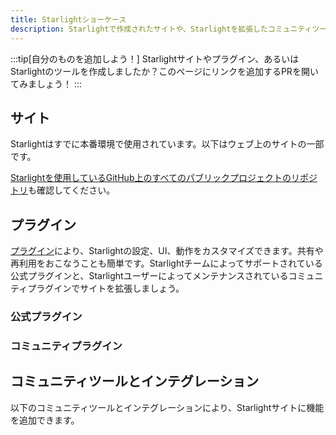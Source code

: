 ```yaml
---
title: Starlightショーケース
description: Starlightで作成されたサイトや、Starlightを拡張したコミュニティツールを見つけましょう！
---
```


:::tip[自分のものを追加しよう！]
Starlightサイトやプラグイン、あるいはStarlightのツールを作成しましたか？このページにリンクを追加するPRを開いてみましょう！
:::

## サイト


Starlightはすでに本番環境で使用されています。以下はウェブ上のサイトの一部です。

<ShowcaseSites />

[Starlightを使用しているGitHub上のすべてのパブリックプロジェクトのリポジトリ](https://github.com/withastro/starlight/network/dependents)も確認してください。

## プラグイン

[プラグイン](/ja/reference/plugins/)により、Starlightの設定、UI、動作をカスタマイズできます。共有や再利用をおこなうことも簡単です。Starlightチームによってサポートされている公式プラグインと、Starlightユーザーによってメンテナンスされているコミュニティプラグインでサイトを拡張しましょう。

### 公式プラグイン

<CardGrid>
	<LinkCard
		href="/ja/guides/site-search/#algolia-docsearch"
		title="Algolia DocSearch"
		description="デフォルトの検索プロバイダーであるPagefindをAlgolia DocSearchに置き換えます。"
	/>
</CardGrid>

### コミュニティプラグイン

<CardGrid>
	<LinkCard
		href="https://github.com/HiDeoo/starlight-links-validator"
		title="starlight-links-validator"
		description="Starlightページに壊れたリンクがないか確認します。"
	/>
</CardGrid>

## コミュニティツールとインテグレーション


以下のコミュニティツールとインテグレーションにより、Starlightサイトに機能を追加できます。

<CardGrid>
	<LinkCard
		href="https://www.feelback.dev/blog/new-astro-starlight-integration/"
		title="FeelBack"
		description="サイトにユーザーフィードバックシステムを追加します。"
	/>
	<LinkCard
		href="https://github.com/HiDeoo/starlight-blog"
		title="starlight-blog"
		description="ドキュメントサイトにブログを追加します。"
	/>
	<LinkCard
		href="https://github.com/HiDeoo/starlight-typedoc"
		title="starlight-typedoc"
		description="TypeDocを使用してTypeScriptからStarlightページを生成します。"
	/>
	<LinkCard
		href="https://github.com/HiDeoo/starlight-openapi"
		title="starlight-openapi"
		description="OpenAPI/Swagger specificationからドキュメントページを作成します。"
	/>
</CardGrid>
